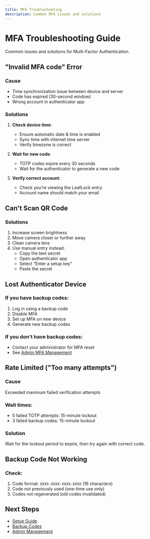```yaml
---
title: MFA Troubleshooting
description: Common MFA issues and solutions
---
```


# MFA Troubleshooting Guide

Common issues and solutions for Multi-Factor Authentication.

## "Invalid MFA code" Error

### Cause
- Time synchronization issue between device and server
- Code has expired (30-second window)
- Wrong account in authenticator app

### Solutions
1. **Check device time**:
   - Ensure automatic date & time is enabled
   - Sync time with internet time server
   - Verify timezone is correct

2. **Wait for new code**:
   - TOTP codes expire every 30 seconds
   - Wait for the authenticator to generate a new code

3. **Verify correct account**:
   - Check you're viewing the LeafLock entry
   - Account name should match your email

## Can't Scan QR Code

### Solutions
1. Increase screen brightness
2. Move camera closer or further away
3. Clean camera lens
4. Use manual entry instead:
   - Copy the text secret
   - Open authenticator app
   - Select "Enter a setup key"
   - Paste the secret

## Lost Authenticator Device

### If you have backup codes:
1. Log in using a backup code
2. Disable MFA
3. Set up MFA on new device
4. Generate new backup codes

### If you don't have backup codes:
- Contact your administrator for MFA reset
- See [Admin MFA Management](/authentication/admin-mfa-management)

## Rate Limited ("Too many attempts")

### Cause
Exceeded maximum failed verification attempts

### Wait times:
- 5 failed TOTP attempts: 15-minute lockout
- 3 failed backup codes: 15-minute lockout

### Solution
Wait for the lockout period to expire, then try again with correct code.

## Backup Code Not Working

### Check:
1. Code format: `XXXX-XXXX-XXXX-XXXX` (16 characters)
2. Code not previously used (one-time use only)
3. Codes not regenerated (old codes invalidated)

## Next Steps

- [Setup Guide](/authentication/setup-guide)
- [Backup Codes](/authentication/backup-codes)
- [Admin Management](/authentication/admin-mfa-management)
